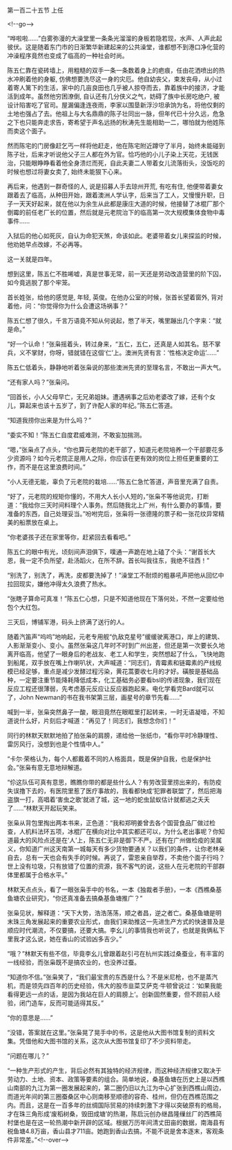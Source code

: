 

第一百二十五节 上任

&lt;!--go--&gt;

“哗啦啦……”白雾弥漫的大澡堂里一条条光溜溜的身板若隐若现，水声、人声此起彼伏。这是随着东门市的日渐繁华新建起来的公共澡堂，谁都想不到港口净化营的冲澡程序竟然也变成了临高的一种社会时尚。

陈五仁靠在瓷砖墙上，用粗糙的双手一条一条数着身上的疤痕，任由花洒喷出的热水冲刷着他的身躯, 仿佛想要洗尽这一身的灾厄。他自幼丧父，束发丧母，从小过着寄人篱下的生活，家中的几亩良田也几乎被人掠夺而去，靠着族中的接济，才能活到成年。虽然他穷困潦倒, 自认还有几分侠义之气，妨碍了族中长房吃绝户, 被设计陷害吃了官司。屋漏偏逢连夜雨，李家以围垦新浮沙坦承饷为名，将他仅剩的土地也强占了去。他祖上与大名鼎鼎的陈子壮同出一脉，但年代已十分久远，危急之下也只能奔走求告，寄希望于声名远扬的秋涛先生能相助一二，哪怕就为他姓陈而卖这个面子。

然而陈宅的门房像赶乞丐一样将他赶走，他在陈宅附近蹲守了半月，始终未能碰到陈子壮，后来才听说他父子三人都在外为官。恰巧他的小儿子染上天花，无钱医治，只能眼睁睁看着他全身溃烂而死，自此夫妻二人带着女儿流落街头，没饭吃的时候也想过将妻女卖了, 始终未能狠下心来。

再后来，他遇到一群奇怪的人, 说是招募人手去琼州开荒, 有吃有住, 他便带着妻女跟着去了临高，从种田开始，跟着澳洲人学认字，后来当了工人，又慢慢升职，日子一天天好起来，就在他以为余生从此都是康庄大道的时候，他接替了冰棍厂那个倒霉的前任老厂长的位置，然后就是元老院治下的临高第一次大规模集体食物中毒事件……

入狱后的他心如死灰，自认为命犯天煞，命该如此。老婆带着女儿来探监的时候，他劝她早点改嫁，不必再等。

这一关就是四年。

想到这里，陈五仁不胜唏嘘，真是世事无常，前一天还是劳动改造营里的阶下囚，如今竟逃脱了那个牢笼。

首长姓张，给他的感觉是, 年轻, 英俊。在他办公室的时候，张首长望着窗外, 背对着他，问：“你觉得你为什么会遭这场祸事？”

陈五仁想了很久，千言万语竟不知从何说起，憋了半天，嘴里蹦出几个字来：“就是命。”

“好一个认命！”张枭摇着头，转过身来，“五仁，五仁，还真是人如其名。慈不掌兵，义不掌财，你呀，错就错在这個‘仁’上。澳洲先贤有言：‘性格决定命运’……”

陈五仁低着头，静静地听着张枭说的那些澳洲先贤的至理名言，不敢出一声大气。

“还有家人吗？”张枭问。

“回首长，小人父母早亡，无兄弟姐妹。遭遇祸事之后劝老婆改了嫁，还有个女儿，算起来也该十五岁了，到了许配人家的年纪。”陈五仁答道。

“知道我捞你出来是为什么吗？”

“委实不知！”陈五仁自度君威难测，不敢妄加揣测。

“嗯，”张枭点了点头，“你也算元老院的老干部了，知道元老院培养一个干部要花多少资源吗？如今元老院正是用人之际，你应该在更有效的岗位上担任更重要的工作，而不是在这里浪费时间。”

“小人无德无能，辜负了元老院的栽培……”陈五仁急忙答道，声音里充满了自责。

“好了，元老院的规矩你懂的，不用大人长小人短的，”张枭不等他说完，打断道：“我给你三天时间料理个人事务。然后随我北上广州，有什么要办的事情，要准备的东西，自己处理妥当。”吩咐完后，张枭将一张德隆的票子和一张花纹异常精美的船票放在桌上。

“你老婆孩子还在家里等你，赶紧回去看看吧。”

陈五仁的眼中有光，顷刻间声泪俱下，噗通一声跪在地上磕了个头：“谢首长大恩，我一定不负所望，赴汤蹈火，在所不辞。首长叫我往东，我绝不往西！”

“别洗了，别洗了，再洗，皮都要洗掉了！”澡堂工不耐烦的粗暴吼声把他从回忆中拉回现实，嫌他冲得太久浪费了热水。

“张瞎子算命可真准！”陈五仁心想，只是不知道他现在下落何处，不然一定要给他包个大红包。

三天后，博铺军港，码头上挤满了送行的人。

随着汽笛声“呜呜”地响起，元老专用舰“仇敌克星号”缓缓驶离港口，岸上的建筑、人影渐渐变小、变小。虽然张枭这几年时不时到广州出差，但还是第一次要长久地离开临高，他望了一眼身后的老战友、老工人和学生，突然想起了什么，飞快地跑到船尾，双手放在嘴上作喇叭状，大声喊道：“同志们，青霉素和链霉素的产线规模已经足够，重点是减少发酵过程污染，黄花蒿要收七月的才好。磺胺是基础品种，一定要注重节能降耗降低成本，化工基础务必要看bsl的传递现象，我们现在反应工程还很薄弱，先考虑基元反应让反应器跑起来。电化学看完Bard就可以了，John Newman的书在我书架第三层，画星号的章节先看……”

喊到一半，张枭突然鼻子一酸，眼泪竟然在眼眶里打起转来，一时无语凝噎，不知道说什么好，片刻后才喊道：“再见了！同志们，我想念你们！”

同行的林默天默默地拍了拍张枭的肩膀，递给他一张纸巾，“看你平时冷静理性、雷厉风行，没想到也是个性情中人。”

“卡尔·荣格认为，每个人都戴着不同的人格面具，既是保护自我，也是保护社会。”张枭有意无意地辩解道。

“伱这队伍可真有意思，瞧瞧你带的都是些什么人？有劳改营里捞出来的，有防疫失误撸下去的，有医院里惹了医疗事故的，我看都快成‘犯罪者联盟’了，然后把海盗旗一打，高唱着‘害虫之歌’就进了城，这一地的蛇虫鼠蚁估计就都逃之夭夭了……”林默天开起玩笑来。

张枭从背包里掏出两本书来，正色道：“我和郑明姜曾去各个国营食品厂做过检查，人机料法环五项，冰棍厂在横向对比中其实都还可以，为什么老出事呢？你知道最大的风险点还是在‘人’上，陈五仁无非是御下不严。还有在广州做检疫的吴属义，你知道广州这天南第一城每天有多少货物要通关？以我们的条件，让你老林亲自去，总有一天也会有失手的时候。再说了，雷恩亲自举荐，不卖他个面子行吗？世上没有垃圾，只有放错了位置的资源，我不客气的说，这些人在元老院的干部群体里都属于合格水平。”

林默天点点头，看了一眼张枭手中的书名，一本《独裁者手册》，一本《西樵桑基鱼塘农业研究》，“你还真准备去搞桑基鱼塘推广？”

张枭见状，解释道：“天下大势，浩浩荡荡，顺之者昌，逆之者亡。桑基鱼塘是明末珠三角发展起来的重要农业形式，由我们来助推这一先进生产方式的快速普及是顺应时代潮流，不仅要搞，还要大搞。李幺儿的事情我也听说了，也就是我俩私下里我才这么说，她在香山的试验凶多吉少。”

“哦？”林默天有些不信，毕竟李幺儿曾跟着赵引弓在杭州实践过桑蚕业，有丰富的一线经验，而张枭既不是搞农业的，也没养过蚕。

“知道你不信。”张枭笑了，“我们最宝贵的东西是什么？不是米尼枪，也不是蒸汽机，而是领先四百年的历史经验，伟大的股市韭菜艾萨克·牛顿曾说过：‘如果我能看得更远一点的话，是因为我站在巨人的肩膀上’。创新固然重要，但不顾前人经验，闭门造车，反而可能适得其反。”

“你的意思是……”

“没错，答案就在这里。”张枭晃了晃手中的书，这是他从大图书馆复制的资料文集。凭借他和大图书馆的关系，这次从大图书馆复印了不少资料带走。

“问题在哪儿？”

“一种生产形式的产生，背后必然有其独特的经济规律，而这种经济规律又取决于劳动力、土地、资本、政策等要素的组合。简单地说，桑基鱼塘在历史上是以西樵山南部的九江为第一圈发展起来的，第二圈仍旧以九江为中心扩张到西樵山周边，而道光年间的第三圈蚕桑区中心则南移至顺德的容奇、桂州，但仍在西樵范围之内。而且，这是在一百多年的丝绸国际贸易的持续刺激下才得以突破原有的格局，才在珠三角形成‘废稻树桑，毁田成塘’的热潮，陈启沅创办继昌隆缫丝厂的西樵简村堡也是在这一轮热潮中新开辟的区域。根据万历年间清丈田亩的数据，南海县有税鱼塘4.8万亩，香山县才711亩。她跑到香山去搞，不能不说是舍本逐末，客观条件非常差。”&lt;!--over--&gt;


